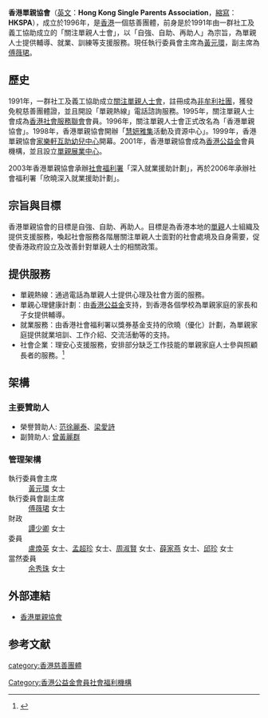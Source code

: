 '''香港單親協會'''（[[英文|英文]]：'''Hong Kong Single Parents Association'''，[[縮寫|縮寫]]：'''HKSPA'''），成立於1996年，是[[香港|香港]]一個慈善團體，前身是於1991年由一群社工及義工協助成立的「關注單親人士會」，以「自強、自助、再助人」為宗旨，為單親人士提供輔導、就業、訓練等支援服務。現任執行委員會主席為[[黃元環|黃元環]]，副主席為[[傅薇珺|傅薇珺]]。

==歷史==
1991年，一群社工及義工協助成立[[關注單親人士會|關注單親人士會]]，註冊成為[[非牟利社團|非牟利社團]]，獲發免稅慈善團體證，並且開設「單親熱線」電話諮詢服務。1995年，關注單親人士會成為[[香港社會服務聯會|香港社會服務聯會]]會員。1996年，關注單親人士會正式改名為「香港單親協會」。1998年，香港單親協會開辦「[[慧妍雅集|慧妍雅集]]活動及資源中心」。1999年，香港單親協會[[家樂軒互助幼兒中心|家樂軒互助幼兒中心]]開幕。2001年，香港單親協會成為[[香港公益金|香港公益金]]會員機構，並且設立[[單親展業中心|單親展業中心]]。

2003年香港單親協會承辦[[社會福利署|社會福利署]]「深入就業援助計劃」，再於2006年承辦社會福利署「欣曉深入就業援助計劃」。

==宗旨與目標==
香港單親協會的目標是自強、自助、再助人。目標是為香港本地的[[單親|單親]]人士組織及提供支援服務，喚起社會服務各階層關注單親人士面對的社會處境及自身需要，促使香港政府設立及改善針對單親人士的相關政策。

==提供服務==
*單親熱線：通過電話為單親人士提供心理及社會方面的服務。
*單親心理健康計劃：由[[香港公益金|香港公益金]]支持，到香港各個學校為單親家庭的家長和子女提供輔導。
*就業服務：由香港社會福利署以獎券基金支持的欣曉（優化）計劃，為單親家庭提供就業培訓、工作介紹、交流活動等的支持。
*社會企業：理安心支援服務，安排部分缺乏工作技能的單親家庭人士參與照顧長者的服務。<ref>{{Cite web |url=http://www.hkspa.org.hk/services.htm |title=服務介紹 |accessdate=2010-08-07 |archive-date=2010-07-08 |archive-url=https://web.archive.org/web/20100708201342/http://www.hkspa.org.hk/services.htm |dead-url=no }}</ref>

==架構==
===主要贊助人===
*榮譽贊助人: [[范徐麗泰|范徐麗泰]]、[[梁愛詩|梁愛詩]]
*副贊助人: [[曾黃麗群|曾黃麗群]]

===管理架構===
;執行委員會主席
: [[黃元環|黃元環]] 女士
;執行委員會副主席
: [[傅薇珺|傅薇珺]] 女士
;財政
: [[譚少卿|譚少卿]] 女士
;委員
: [[盧煥英|盧煥英]] 女士、[[孟超珍|孟超珍]] 女士、[[周淑賢|周淑賢]] 女士、[[薛家燕|薛家燕]] 女士、[[邱珍|邱珍]] 女士
;當然委員
: [[余秀珠|余秀珠]] 女士

==外部連結==
* [http://www.hkspa.org.hk/ 香港單親協會] {{Wayback|url=http://www.hkspa.org.hk/ |date=20100613160602 }}


==参考文献==
<div class="references-small">
<references></references>
</div>

[[category:香港慈善團體|category:香港慈善團體]]
[[Category:香港公益金會員社會福利機構|Category:香港公益金會員社會福利機構]]